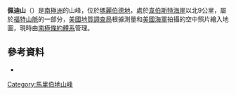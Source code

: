 '''佩迪山'''（{{lang-en|Mount Peddie}}）是[[南極洲|南極洲]]的山峰，位於[[瑪麗伯德地|瑪麗伯德地]]，處於[[韋伯斯特海崖|韋伯斯特海崖]]以北9公里，屬於[[福特山脈|福特山脈]]的一部分，[[美國地質調查局|美國地質調查局]]根據測量和[[美國海軍|美國海軍]]拍攝的空中照片繪入地圖，現時由[[南極條約體系|南極條約體系]]管理。

{{coord|76|1|S|145|1|W|display=title}}

==參考資料==
*{{usgs-gazetteer}}

{{DEFAULTSORT:Mount Peddie}}
[[Category:馬里伯地山峰|Category:馬里伯地山峰]]


{{MarieByrdLand-geo-stub}}